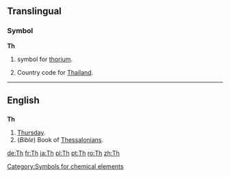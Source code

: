 ==Translingual==

===Symbol===
'''Th'''

# {{chemistry}} symbol for [[thorium]].
# Country code for [[Thailand]].

----

==English==

==={{abbreviation}}===
'''Th'''

# [[Thursday]].
# (''Bible'') Book of [[Thessalonians]].

[[Category:Symbols for chemical elements]]

[[de:Th]]
[[fr:Th]]
[[ja:Th]]
[[pl:Th]]
[[pt:Th]]
[[ro:Th]]
[[zh:Th]]